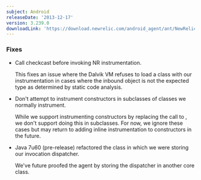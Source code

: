 ```yaml
---
subject: Android
releaseDate: '2013-12-17'
version: 3.239.0
downloadLink: 'https://download.newrelic.com/android_agent/ant/NewRelic_Android_Agent_3.239.0.zip'
---
```


### Fixes

* Call checkcast before invoking NR instrumentation.

  This fixes an issue where the Dalvik VM refuses to load a class with our instrumentation in cases where the inbound object is not the expected type as determined by static code analysis.
* Don't attempt to instrument constructors in subclasses of classes we normally instrument.

  While we support instrumenting constructors by replacing the call to , we don't support doing this in subclasses. For now, we ignore these cases but may return to adding inline instrumentation to constructors in the future.
* Java 7u60 (pre-release) refactored the class in which we were storing our invocation dispatcher.

  We've future proofed the agent by storing the dispatcher in another core class.
